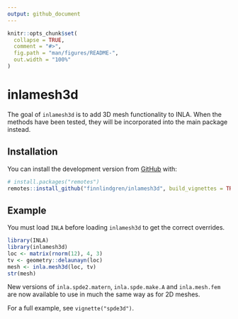 ```yaml
---
output: github_document
---
```


<!-- README.md is generated from README.Rmd. Please edit that file -->

```r
knitr::opts_chunk$set(
  collapse = TRUE,
  comment = "#>",
  fig.path = "man/figures/README-",
  out.width = "100%"
)
```

# inlamesh3d

<!-- badges: start -->
<!-- badges: end -->

The goal of `inlamesh3d` is to add 3D mesh functionality to INLA.
When the methods have been tested, they will be incorporated into the main
package instead.

## Installation

You can install the development version from [GitHub](https://github.com/) with:

```r
# install.packages("remotes")
remotes::install_github("finnlindgren/inlamesh3d", build_vignettes = TRUE)
```
## Example

You must load `INLA` before loading `inlamesh3d` to get the correct overrides.

```r
library(INLA)
library(inlamesh3d)
loc <- matrix(rnorm(12), 4, 3)
tv <- geometry::delaunayn(loc)
mesh <- inla.mesh3d(loc, tv)
str(mesh)
```
New versions of `inla.spde2.matern`, `inla.spde.make.A` and `inla.mesh.fem`
are now available to use in much the same way as for 2D meshes.

For a full example, see `vignette("spde3d")`.
